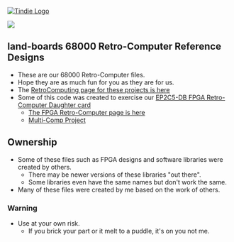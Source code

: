 <a href="https://www.tindie.com/products/land_boards/" >
<img src="http://land-boards.com/tindie/tindie-larges-v2.png" alt="Tindie Logo">
</img></a> 

<img src="http://land-boards.com/blwiki/images/0/08/RETROEP4CE15_REV4_EDGEVIEW-720PX.jpg"></img>

== land-boards 68000 Retro-Computer Reference Designs ==

* These are our 68000 Retro-Computer files.
* Hope they are as much fun for you as they are for us.
* The [http://land-boards.com/blwiki/index.php?title=RetroComputing RetroComputing page for these projects is here]
* Some of this code was created to exercise our [http://land-boards.com/blwiki/index.php?title=EP2C5-DB EP2C5-DB FPGA Retro-Computer Daughter card]
** [https://github.com/douggilliland/Retro-Computers/tree/master/FPGA%20Retro%20Computers The FPGA Retro-Computer page is here]
** [https://github.com/douggilliland/MultiComp Multi-Comp Project]

== Ownership ==

* Some of these files such as FPGA designs and software libraries were created by others.
** There may be newer versions of these libraries "out there".
** Some libraries even have the same names but don't work the same.
* Many of these files were created by me based on the work of others.

=== Warning ===

* Use at your own risk.
** If you brick your part or it melt to a puddle, it's on you not me.
